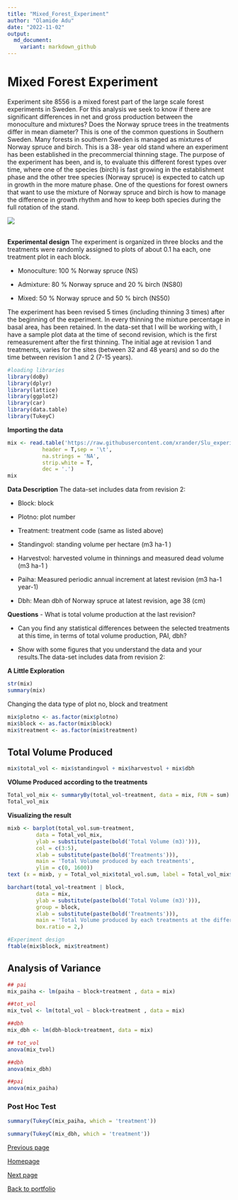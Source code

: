 ```yaml
---
title: "Mixed_Forest_Experiment"
author: "Olamide Adu"
date: "2022-11-02"
output:
  md_document:
    variant: markdown_github
---
```


# Mixed Forest Experiment
Experiment site 8556 is a mixed forest part of the large scale forest experiments in Sweden. For this analysis we seek to know if there are significant differences in net and gross production between the monoculture and  mixtures?
Does the Norway spruce trees in the treatments differ in mean diameter? This is one of the common questions in Southern Sweden.
Many forests in southern Sweden is managed as mixtures of Norway spruce and birch. This is a 38- year old stand where an experiment has been established in the precommercial thinning stage. The purpose of the experiment has been, and is, to evaluate this different  forest types over time, where one of the species (birch) is fast growing in the establishment  phase and the other tree species (Norway spruce) is expected to catch up in growth in the more mature phase. One of the questions for forest owners that want to use the mixture of Norway spruce and birch is how to manage the difference in growth rhythm and how to keep both species during the full rotation of the stand.
<br>

![](https://www.umu.se/globalassets/qbank/blandskog-3.jpg?width=1280)

<br>
**Experimental design**
The experiment is organized in three blocks and the treatments were randomly assigned to  plots of about 0.1 ha each, one treatment plot in each block.

-   Monoculture: 100 % Norway spruce (NS)

-   Admixture: 80 % Norway spruce and 20 % birch (NS80)

-   Mixed: 50 % Norway spruce and  50 % birch (NS50)

The experiment has been revised 5 times (including thinning 3 times) after the beginning of the experiment. In every thinning the mixture percentage in basal area, has been retained. In the data-set that I will be working with, I have a sample plot data at the time of  second 
revision, which is the first remeasurement after the first thinning. The initial age at revision 1 and treatments, varies for the sites (between 32 and 48 years) and so do the time between revision 1 and 2 (7-15 years). 

```r
#loading libraries
library(doBy)
library(dplyr)
library(lattice)
library(ggplot2)
library(car)
library(data.table)
library(TukeyC)
```

**Importing the data**
```r
mix <- read.table('https://raw.githubusercontent.com/xrander/Slu_experiment/master/Data/Last%20straw/TaskE_mix.txt',
           header = T,sep = '\t',
           na.strings = 'NA',
           strip.white = T,
           dec = '.')
mix
```

**Data Description**
The data-set includes data from revision 2:

-   Block: block

-   Plotno: plot number

-   Treatment: treatment code (same as listed above)

-   Standingvol:  standing volume per hectare (m3 ha-1 )

-   Harvestvol: harvested volume in thinnings and measured dead volume (m3 ha-1 )

-   Paiha: Measured periodic annual increment at latest revision (m3 ha-1  year-1)

-   Dbh: Mean dbh of Norway spruce at latest revision, age 38 (cm)

**Questions**
-   What is total volume production at the last revision?

-   Can you find any statistical differences between the selected treatments at this time, in 
terms of total volume production, PAI, dbh?

-   Show with some figures that you understand the data and your results.The data-set includes data from revision 2:

**A Little Exploration**
```r
str(mix)
summary(mix)
```
Changing the data type of plot no, block and treatment
```r
mix$plotno <- as.factor(mix$plotno)
mix$block <- as.factor(mix$block)
mix$treatment <- as.factor(mix$treatment)
```

## Total Volume Produced
```r
mix$total_vol <- mix$standingvol + mix$harvestvol + mix$dbh
```
**VOlume Produced according to the treatments**

```r
Total_vol_mix <- summaryBy(total_vol~treatment, data = mix, FUN = sum)
Total_vol_mix
```

**Visualizing the result**
```r
mixb <- barplot(total_vol.sum~treatment,
         data = Total_vol_mix,
         ylab = substitute(paste(bold('Total Volume (m3)'))),
         col = c(3:5),
         xlab = substitute(paste(bold('Treatments'))),
         main = 'Total Volume produced by each treatments',
         ylim = c(0, 1600))
text (x = mixb, y = Total_vol_mix$total_vol.sum, label = Total_vol_mix$total_vol.sum, pos = 3, cex = 0.45)
```
```r
barchart(total_vol~treatment | block,
         data = mix,
         ylab = substitute(paste(bold('Total Volume (m3)'))),
         group = block,
         xlab = substitute(paste(bold('Treatments'))),
         main = 'Total Volume produced by each treatments at the different Blocks',
         box.ratio = 2,)
```


```r
#Experiment design
ftable(mix$block, mix$treatment)
```

## Analysis of Variance
```r
## pai
mix_paiha <- lm(paiha ~ block+treatment , data = mix)

##tot_vol
mix_tvol <- lm(total_vol ~ block+treatment , data = mix)

##dbh
mix_dbh <- lm(dbh~block+treatment, data = mix)
```

```r
## tot_vol
anova(mix_tvol)

##dbh
anova(mix_dbh)

##pai
anova(mix_paiha)
```
### Post Hoc Test
```r
summary(TukeyC(mix_paiha, which = 'treatment'))
```
```r
summary(TukeyC(mix_dbh, which = 'treatment'))
```

[Previous page](Thinning_experiment.md)
<br>

[Homepage](Readme.md)
<br>

[Next page](lodgepole.md)
<br>

[Back to portfolio](https://xrander.github.io)
